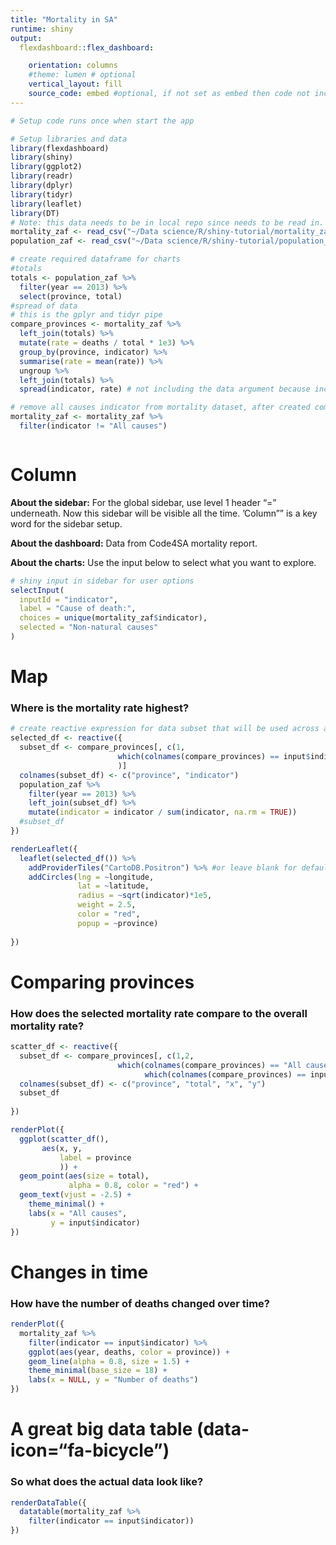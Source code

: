 ```yaml
---
title: "Mortality in SA"
runtime: shiny
output: 
  flexdashboard::flex_dashboard:

    orientation: columns
    #theme: lumen # optional
    vertical_layout: fill
    source_code: embed #optional, if not set as embed then code not included/visible
---
```


```r
# Setup code runs once when start the app

# Setup libraries and data
library(flexdashboard)
library(shiny)
library(ggplot2)
library(readr)
library(dplyr)
library(tidyr)
library(leaflet)
library(DT)
# Note: this data needs to be in local repo since needs to be read in.
mortality_zaf <- read_csv("~/Data science/R/shiny-tutorial/mortality_zaf.csv")
population_zaf <- read_csv("~/Data science/R/shiny-tutorial/population_zaf.csv")

# create required dataframe for charts
#totals
totals <- population_zaf %>%
  filter(year == 2013) %>%
  select(province, total)
#spread of data
# this is the gplyr and tidyr pipe
compare_provinces <- mortality_zaf %>%
  left_join(totals) %>%
  mutate(rate = deaths / total * 1e3) %>%
  group_by(province, indicator) %>%
  summarise(rate = mean(rate)) %>%
  ungroup %>%
  left_join(totals) %>%
  spread(indicator, rate) # not including the data argument because included through the pipe %>%

# remove all causes indicator from mortality dataset, after created compare_provinces
mortality_zaf <- mortality_zaf %>%
  filter(indicator != "All causes")



```

Column {.sidebar}
=======================================================================
__About the sidebar:__ For the global sidebar, use level 1 header "=" underneath.
Now this sidebar will be visible all the time. 'Column"" is a key word for the sidebar setup.

__About the dashboard:__ Data from Code4SA mortality report.


__About the charts:__ Use the input below to select what you want to explore.

```r
# shiny input in sidebar for user options
selectInput(
  inputId = "indicator",
  label = "Cause of death:",
  choices = unique(mortality_zaf$indicator),
  selected = "Non-natural causes"
)


```

Map {data-icon="fa-bullseye"} 
==================================================

### Where is the mortality rate highest?

```r
# create reactive expression for data subset that will be used across all pages
selected_df <- reactive({
  subset_df <- compare_provinces[, c(1,
                        which(colnames(compare_provinces) == input$indicator)
                        )]
  colnames(subset_df) <- c("province", "indicator") 
  population_zaf %>%
    filter(year == 2013) %>%
    left_join(subset_df) %>%
    mutate(indicator = indicator / sum(indicator, na.rm = TRUE))
  #subset_df
})

renderLeaflet({
  leaflet(selected_df()) %>%
    addProviderTiles("CartoDB.Positron") %>% #or leave blank for default tiles
    addCircles(lng = ~longitude,
               lat = ~latitude,
               radius = ~sqrt(indicator)*1e5,
               weight = 2.5,
               color = "red",
               popup = ~province)
  
})
```


Comparing provinces {data-icon="fa-birthday-cake"}
===============================================

### How does the selected mortality rate compare to the overall mortality rate?

```r
scatter_df <- reactive({
  subset_df <- compare_provinces[, c(1,2,
                        which(colnames(compare_provinces) == "All causes"),
                              which(colnames(compare_provinces) == input$indicator))]
  colnames(subset_df) <- c("province", "total", "x", "y")
  subset_df
  
})

renderPlot({
  ggplot(scatter_df(), 
       aes(x, y, 
           label = province
           )) + 
  geom_point(aes(size = total),
             alpha = 0.8, color = "red") +
  geom_text(vjust = -2.5) +
    theme_minimal() +
    labs(x = "All causes",
         y = input$indicator)
})
```


Changes in time {data-icon="fa-anchor"}
==================================================

### How have the number of deaths changed over time?

```r
renderPlot({
  mortality_zaf %>%
    filter(indicator == input$indicator) %>%
    ggplot(aes(year, deaths, color = province)) +
    geom_line(alpha = 0.8, size = 1.5) +
    theme_minimal(base_size = 18) +
    labs(x = NULL, y = "Number of deaths")
})
```


A great big data table (data-icon="fa-bicycle")
=================================================

### So what does the actual data look like?

```r
renderDataTable({
  datatable(mortality_zaf %>%
    filter(indicator == input$indicator))
})
```

